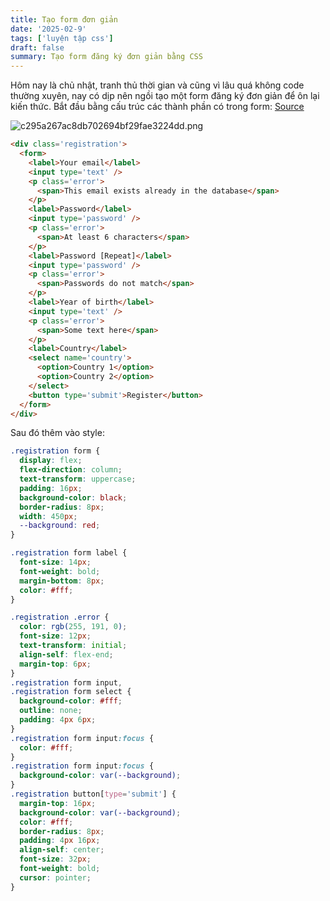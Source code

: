 ```yaml
---
title: Tạo form đơn giản
date: '2025-02-9'
tags: ['luyện tập css']
draft: false
summary: Tạo form đăng ký đơn giản bằng CSS
---
```


Hôm nay là chủ nhật, tranh thủ thời gian và cũng vì lâu quá không code thường xuyên, nay có dịp nên ngồi tạo một form đăng ký đơn giản để ôn lại kiến thức. Bắt đầu bằng cấu trúc các thành phần có trong form:
[Source](https://github.com/haingdc/simple-form)

![c295a267ac8db702694bf29fae3224dd.png](/static/images/93638851-5a6c-4cd7-8532-4e820544ad3e/dd809d685bb14a3484550d21f391474e.png)


```html
<div class='registration'>
  <form>
    <label>Your email</label>
    <input type='text' />
    <p class='error'>
      <span>This email exists already in the database</span>
    </p>
    <label>Password</label>
    <input type='password' />
    <p class='error'>
      <span>At least 6 characters</span>
    </p>
    <label>Password [Repeat]</label>
    <input type='password' />
    <p class='error'>
      <span>Passwords do not match</span>
    </p>
    <label>Year of birth</label>
    <input type='text' />
    <p class='error'>
      <span>Some text here</span>
    </p>
    <label>Country</label>
    <select name='country'>
      <option>Country 1</option>
      <option>Country 2</option>
    </select>
    <button type='submit'>Register</button>
  </form>
</div>
```

Sau đó thêm vào style:

```css
.registration form {
  display: flex;
  flex-direction: column;
  text-transform: uppercase;
  padding: 16px;
  background-color: black;
  border-radius: 8px;
  width: 450px;
  --background: red;
}

.registration form label {
  font-size: 14px;
  font-weight: bold;
  margin-bottom: 8px;
  color: #fff;
}

.registration .error {
  color: rgb(255, 191, 0);
  font-size: 12px;
  text-transform: initial;
  align-self: flex-end;
  margin-top: 6px;
}
.registration form input,
.registration form select {
  background-color: #fff;
  outline: none;
  padding: 4px 6px;
}
.registration form input:focus {
  color: #fff;
}
.registration form input:focus {
  background-color: var(--background);
}
.registration button[type='submit'] {
  margin-top: 16px;
  background-color: var(--background);
  color: #fff;
  border-radius: 8px;
  padding: 4px 16px;
  align-self: center;
  font-size: 32px;
  font-weight: bold;
  cursor: pointer;
}
```